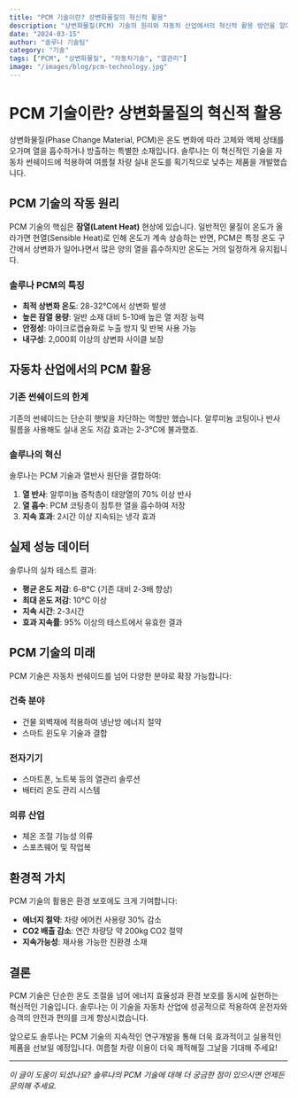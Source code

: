 ```yaml
---
title: "PCM 기술이란? 상변화물질의 혁신적 활용"
description: "상변화물질(PCM) 기술의 원리와 자동차 산업에서의 혁신적 활용 방안을 알아봅니다."
date: "2024-03-15"
author: "솔루나 기술팀"
category: "기술"
tags: ["PCM", "상변화물질", "자동차기술", "열관리"]
image: "/images/blog/pcm-technology.jpg"
---
```


# PCM 기술이란? 상변화물질의 혁신적 활용

상변화물질(Phase Change Material, PCM)은 온도 변화에 따라 고체와 액체 상태를 오가며 열을 흡수하거나 방출하는 특별한 소재입니다. 솔루나는 이 혁신적인 기술을 자동차 썬쉐이드에 적용하여 여름철 차량 실내 온도를 획기적으로 낮추는 제품을 개발했습니다.

## PCM 기술의 작동 원리

PCM 기술의 핵심은 **잠열(Latent Heat)** 현상에 있습니다. 일반적인 물질이 온도가 올라가면 현열(Sensible Heat)로 인해 온도가 계속 상승하는 반면, PCM은 특정 온도 구간에서 상변화가 일어나면서 많은 양의 열을 흡수하지만 온도는 거의 일정하게 유지됩니다.

### 솔루나 PCM의 특징

- **최적 상변화 온도**: 28-32°C에서 상변화 발생
- **높은 잠열 용량**: 일반 소재 대비 5-10배 높은 열 저장 능력
- **안정성**: 마이크로캡슐화로 누출 방지 및 반복 사용 가능
- **내구성**: 2,000회 이상의 상변화 사이클 보장

## 자동차 산업에서의 PCM 활용

### 기존 썬쉐이드의 한계

기존의 썬쉐이드는 단순히 햇빛을 차단하는 역할만 했습니다. 알루미늄 코팅이나 반사 필름을 사용해도 실내 온도 저감 효과는 2-3°C에 불과했죠.

### 솔루나의 혁신

솔루나는 PCM 기술과 열반사 원단을 결합하여:

1. **열 반사**: 알루미늄 증착층이 태양열의 70% 이상 반사
2. **열 흡수**: PCM 코팅층이 침투한 열을 흡수하여 저장
3. **지속 효과**: 2시간 이상 지속되는 냉각 효과

## 실제 성능 데이터

솔루나의 실차 테스트 결과:

- **평균 온도 저감**: 6-8°C (기존 대비 2-3배 향상)
- **최대 온도 저감**: 10°C 이상
- **지속 시간**: 2-3시간
- **효과 지속률**: 95% 이상의 테스트에서 유효한 결과

## PCM 기술의 미래

PCM 기술은 자동차 썬쉐이드를 넘어 다양한 분야로 확장 가능합니다:

### 건축 분야
- 건물 외벽재에 적용하여 냉난방 에너지 절약
- 스마트 윈도우 기술과 결합

### 전자기기
- 스마트폰, 노트북 등의 열관리 솔루션
- 배터리 온도 관리 시스템

### 의류 산업
- 체온 조절 기능성 의류
- 스포츠웨어 및 작업복

## 환경적 가치

PCM 기술의 활용은 환경 보호에도 크게 기여합니다:

- **에너지 절약**: 차량 에어컨 사용량 30% 감소
- **CO2 배출 감소**: 연간 차량당 약 200kg CO2 절약
- **지속가능성**: 재사용 가능한 친환경 소재

## 결론

PCM 기술은 단순한 온도 조절을 넘어 에너지 효율성과 환경 보호를 동시에 실현하는 혁신적인 기술입니다. 솔루나는 이 기술을 자동차 산업에 성공적으로 적용하여 운전자와 승객의 안전과 편의를 크게 향상시켰습니다.

앞으로도 솔루나는 PCM 기술의 지속적인 연구개발을 통해 더욱 효과적이고 실용적인 제품을 선보일 예정입니다. 여름철 차량 이용이 더욱 쾌적해질 그날을 기대해 주세요!

---

*이 글이 도움이 되셨나요? 솔루나의 PCM 기술에 대해 더 궁금한 점이 있으시면 언제든 문의해 주세요.*
